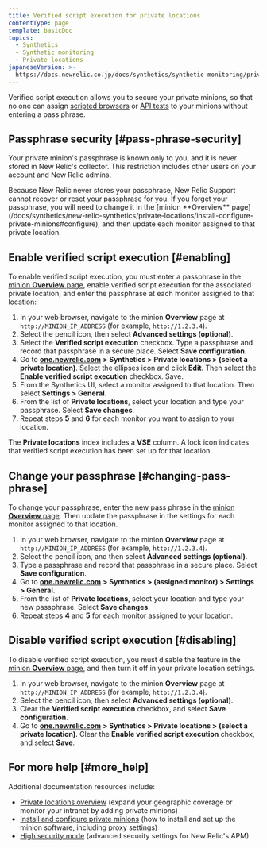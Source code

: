 ```yaml
---
title: Verified script execution for private locations
contentType: page
template: basicDoc
topics:
  - Synthetics
  - Synthetic monitoring
  - Private locations
japaneseVersion: >-
  https://docs.newrelic.co.jp/docs/synthetics/synthetic-monitoring/private-locations/verified-script-execution-private-locations
---
```


Verified script execution allows you to secure your private minions, so that no one can assign [scripted browsers](/docs/synthetics/new-relic-synthetics/scripting-monitors/write-scripted-browsers) or [API tests](/docs/synthetics/new-relic-synthetics/scripting-monitors/write-api-tests) to your minions without entering a pass phrase.

## Passphrase security [#pass-phrase-security]

Your private minion's passphrase is known only to you, and it is never stored in New Relic's collector. This restriction includes other users on your account and New Relic admins.

<Callout variant="caution">
  Because New Relic never stores your passphrase, New Relic Support cannot recover or reset your passphrase for you. If you forget your passphrase, you will need to change it in the [minion **Overview** page](/docs/synthetics/new-relic-synthetics/private-locations/install-configure-private-minions#configure), and then update each monitor assigned to that private location.
</Callout>

## Enable verified script execution [#enabling]

To enable verified script execution, you must enter a passphrase in the [minion **Overview** page](/docs/synthetics/new-relic-synthetics/private-locations/install-configure-private-minions#configure), enable verified script execution for the associated private location, and enter the passphrase at each monitor assigned to that location:

1. In your web browser, navigate to the minion **Overview** page at `http://MINION_IP_ADDRESS` (for example, `http://1.2.3.4`).
2. Select the pencil <Icon name="fe-edit-2"/>
   icon, then select **Advanced settings (optional)**.
3. Select the **Verified script execution** checkbox. Type a passphrase and record that passphrase in a secure place. Select **Save configuration**.
4. Go to [**one.newrelic.com**](http://one.newrelic.com/) **> Synthetics > Private locations > (select a private location)**. Select the ellipses icon and click **Edit**. Then select the **Enable verified script execution** checkbox. Save.
5. From the Synthetics UI, select a monitor assigned to that location. Then select **Settings > General**.
6. From the list of **Private locations**, select your location and type your passphrase. Select **Save changes**.
7. Repeat steps **5** and **6** for each monitor you want to assign to your location.

The **Private locations** index includes a **VSE** column. A lock <Icon name="fe-lock"/>
icon indicates that verified script execution has been set up for that location.

## Change your passphrase [#changing-pass-phrase]

To change your passphrase, enter the new pass phrase in the [minion **Overview** page](/docs/synthetics/new-relic-synthetics/private-locations/install-configure-private-minions#configure). Then update the passphrase in the settings for each monitor assigned to that location.

1. In your web browser, navigate to the minion **Overview** page at `http://MINION_IP_ADDRESS` (for example, `http://1.2.3.4`).
2. Select the pencil <Icon name="fe-edit-2"/>
   icon, and then select **Advanced settings (optional)**.
3. Type a passphrase and record that passphrase in a secure place. Select **Save configuration**.
4. Go to [**one.newrelic.com**](http://one.newrelic.com/) **> Synthetics > (assigned monitor) > Settings > General**.
5. From the list of **Private locations**, select your location and type your new passphrase. Select **Save changes**.
6. Repeat steps **4** and **5** for each monitor assigned to your location.

## Disable verified script execution [#disabling]

To disable verified script execution, you must disable the feature in the [minion **Overview** page](/docs/synthetics/new-relic-synthetics/private-locations/install-configure-private-minions#configure), and then turn it off in your private location settings.

1. In your web browser, navigate to the minion **Overview** page at `http://MINION_IP_ADDRESS` (for example, `http://1.2.3.4`).
2. Select the pencil <Icon name="fe-edit-2"/>
   icon, then select **Advanced settings (optional)**.
3. Clear the **Verified script execution** checkbox, and select **Save configuration**.
4. Go to [**one.newrelic.com**](http://one.newrelic.com/) **> Synthetics > Private locations > (select a private location)**. Clear the **Enable verified script execution** checkbox, and select **Save**.

## For more help [#more_help]

Additional documentation resources include:

* [Private locations overview](/docs/synthetics/new-relic-synthetics/private-locations/private-locations-overview-monitor-internal-sites-add-new-locations) (expand your geographic coverage or monitor your intranet by adding private minions)
* [Install and configure private minions](/docs/synthetics/new-relic-synthetics/private-locations/install-configure-private-minions) (how to install and set up the minion software, including proxy settings)
* [High security mode](/docs/accounts-partnerships/accounts/security/high-security) (advanced security settings for New Relic's APM)

